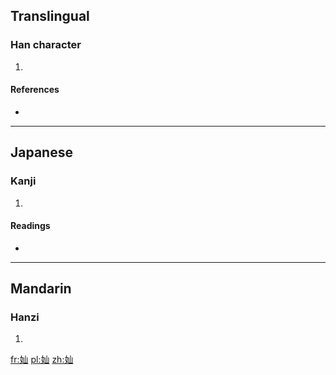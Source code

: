 ==Translingual==

===Han character===
{{Han char|rn=38|rad=女|as=03|sn=6|four=4247<sub>0</sub>|canj=女山 (VU)|ids=⿰[[女]][[山]]}}

# {{defn|Han|sort=女03}}

====References====
* {{Han ref|kx=0255.150|dkj=06054|hdz=21026.010|uh=597E|ud=22910|bh=C9D0|bd=51664}}

----

==Japanese==

===Kanji===
{{ja-kanji|grade=|rs=女03}}

# {{defn|lang=ja|sort=女03}}

====Readings====
* {{ja-readings|on=[[せん]] (sen)|kun=}}

----

==Mandarin==

===Hanzi===
{{cmn-hanzi|pin=[[pèi]] ([[pei4]]), [[xiān]] ([[xian1]])|wg=p'ei<sup>4</sup>, hsien<sup>1</sup>}}

# {{defn|lang=cmn|sort=女03}}

[[fr:奾]]
[[pl:奾]]
[[zh:奾]]